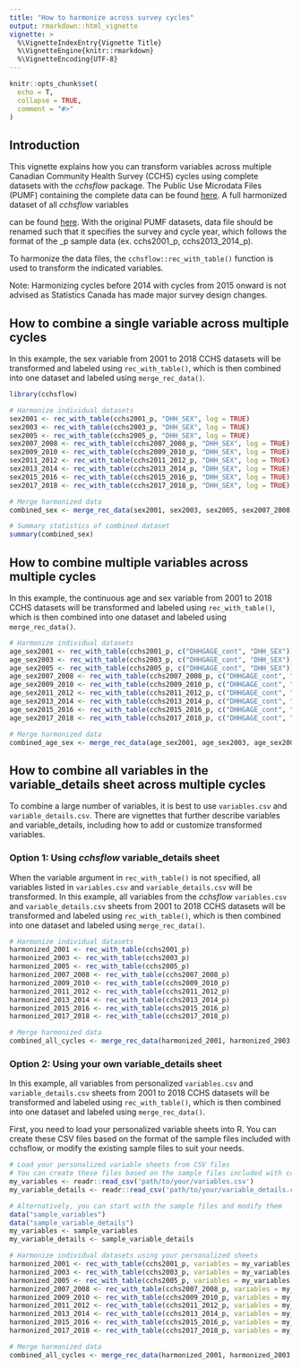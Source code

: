 ---
title: "How to harmonize across survey cycles"
output: rmarkdown::html_vignette
vignette: >
  %\VignetteIndexEntry{Vignette Title}
  %\VignetteEngine{knitr::rmarkdown}
  %\VignetteEncoding{UTF-8}
---

```{r setup, include = FALSE}
knitr::opts_chunk$set(
  echo = T,
  collapse = TRUE,
  comment = "#>"
)
```

## Introduction 

This vignette explains how you can transform variables across multiple Canadian Community Health Survey (CCHS) cycles using complete datasets with the _cchsflow_ package. The Public Use Microdata Files (PUMF) containing the complete data can be found [here](https://odesi.ca/). A full harmonized dataset of all _cchsflow_ variables

can be found [here](https://osf.io/j5wgu). With the original PUMF datasets, data file should be renamed such that it specifies the survey and cycle year, which follows the format of the _p sample data (ex. cchs2001_p, cchs2013_2014_p).

To harmonize the data files, the `cchsflow::rec_with_table()` function is used to transform the indicated variables. 


Note: Harmonizing cycles before 2014 with cycles from 2015 onward is not advised as Statistics Canada has made major survey design changes.

## How to combine a single variable across multiple cycles

In this example, the sex variable from 2001 to 2018 CCHS datasets will be transformed and labeled using  `rec_with_table()`, which is then combined into one dataset and labeled using  `merge_rec_data()`.

```{r results= 'hide', message = FALSE, warning=FALSE}
library(cchsflow)
```


```{r }
# Harmonize individual datasets
sex2001 <- rec_with_table(cchs2001_p, "DHH_SEX", log = TRUE)
sex2003 <- rec_with_table(cchs2003_p, "DHH_SEX", log = TRUE)
sex2005 <- rec_with_table(cchs2005_p, "DHH_SEX", log = TRUE)
sex2007_2008 <- rec_with_table(cchs2007_2008_p, "DHH_SEX", log = TRUE)
sex2009_2010 <- rec_with_table(cchs2009_2010_p, "DHH_SEX", log = TRUE)
sex2011_2012 <- rec_with_table(cchs2011_2012_p, "DHH_SEX", log = TRUE)
sex2013_2014 <- rec_with_table(cchs2013_2014_p, "DHH_SEX", log = TRUE)
sex2015_2016 <- rec_with_table(cchs2015_2016_p, "DHH_SEX", log = TRUE)
sex2017_2018 <- rec_with_table(cchs2017_2018_p, "DHH_SEX", log = TRUE)

# Merge harmonized data
combined_sex <- merge_rec_data(sex2001, sex2003, sex2005, sex2007_2008, sex2009_2010, sex2011_2012, sex2013_2014, sex2015_2016, sex2017_2018)

# Summary statistics of combined dataset
summary(combined_sex)
```


## How to combine multiple variables across multiple cycles

In this example, the continuous age and sex variable from 2001 to 2018 CCHS datasets will be transformed and labeled using  `rec_with_table()`, which is then combined into one dataset and labeled using  `merge_rec_data()`.

```{r ,eval=F, results = "hide"}
# Harmonize individual datasets
age_sex2001 <- rec_with_table(cchs2001_p, c("DHHGAGE_cont", "DHH_SEX"))
age_sex2003 <- rec_with_table(cchs2003_p, c("DHHGAGE_cont", "DHH_SEX"))
age_sex2005 <- rec_with_table(cchs2005_p, c("DHHGAGE_cont", "DHH_SEX"))
age_sex2007_2008 <- rec_with_table(cchs2007_2008_p, c("DHHGAGE_cont", "DHH_SEX"))
age_sex2009_2010 <- rec_with_table(cchs2009_2010_p, c("DHHGAGE_cont", "DHH_SEX"))
age_sex2011_2012 <- rec_with_table(cchs2011_2012_p, c("DHHGAGE_cont", "DHH_SEX"))
age_sex2013_2014 <- rec_with_table(cchs2013_2014_p, c("DHHGAGE_cont", "DHH_SEX"))
age_sex2015_2016 <- rec_with_table(cchs2015_2016_p, c("DHHGAGE_cont", "DHH_SEX"))
age_sex2017_2018 <- rec_with_table(cchs2017_2018_p, c("DHHGAGE_cont", "DHH_SEX"))

# Merge harmonized data
combined_age_sex <- merge_rec_data(age_sex2001, age_sex2003, age_sex2005, age_sex2007_2008, age_sex2009_2010, age_sex2011_2012, age_sex2013_2014, age_sex2015_2016, age_sex2017_2018)

```

## How to combine all variables in the variable_details sheet across multiple cycles

To combine a large number of variables, it is best to use `variables.csv` and `variable_details.csv`. There are vignettes that further describe variables and variable_details, including how to add or customize transformed variables.

### Option 1: Using _cchsflow_ variable_details sheet

When the variable argument in `rec_with_table()` is not specified, all variables listed in `variables.csv` and `variable_details.csv` will be transformed. In this example, all variables from the _cchsflow_ `variables.csv` and `variable_details.csv` sheets from 2001 to 2018 CCHS datasets will be transformed and labeled using  `rec_with_table()`, which is then combined into one dataset and labeled using  `merge_rec_data()`.

```{r ,eval=F, results = "hide"}
# Harmonize individual datasets
harmonized_2001 <- rec_with_table(cchs2001_p)
harmonized_2003 <- rec_with_table(cchs2003_p)
harmonized_2005 <- rec_with_table(cchs2005_p)
harmonized_2007_2008 <- rec_with_table(cchs2007_2008_p)
harmonized_2009_2010 <- rec_with_table(cchs2009_2010_p)
harmonized_2011_2012 <- rec_with_table(cchs2011_2012_p)
harmonized_2013_2014 <- rec_with_table(cchs2013_2014_p)
harmonized_2015_2016 <- rec_with_table(cchs2015_2016_p)
harmonized_2017_2018 <- rec_with_table(cchs2017_2018_p)

# Merge harmonized data
combined_all_cycles <- merge_rec_data(harmonized_2001, harmonized_2003, harmonized_2005, harmonized_2007_2008, harmonized_2009_2010, harmonized_2011_2012, harmonized_2013_2014, harmonized_2015_2016, harmonized_2017_2018)
```

### Option 2: Using your own variable_details sheet

In this example, all variables from personalized `variables.csv` and `variable_details.csv` sheets from 2001 to 2018 CCHS datasets will be transformed and labeled using  `rec_with_table()`, which is then combined into one dataset and labeled using  `merge_rec_data()`.

First, you need to load your personalized variable sheets into R. You can create these CSV files based on the format of the sample files included with cchsflow, or modify the existing sample files to suit your needs.

```{r , eval=F, results = "hide"}
# Load your personalized variable sheets from CSV files
# You can create these files based on the sample files included with cchsflow
my_variables <- readr::read_csv('path/to/your/variables.csv')
my_variable_details <- readr::read_csv('path/to/your/variable_details.csv')

# Alternatively, you can start with the sample files and modify them
data("sample_variables")
data("sample_variable_details")
my_variables <- sample_variables
my_variable_details <- sample_variable_details

# Harmonize individual datasets using your personalized sheets
harmonized_2001 <- rec_with_table(cchs2001_p, variables = my_variables, variable_details = my_variable_details)
harmonized_2003 <- rec_with_table(cchs2003_p, variables = my_variables, variable_details = my_variable_details)
harmonized_2005 <- rec_with_table(cchs2005_p, variables = my_variables, variable_details = my_variable_details)
harmonized_2007_2008 <- rec_with_table(cchs2007_2008_p, variables = my_variables, variable_details = my_variable_details)
harmonized_2009_2010 <- rec_with_table(cchs2009_2010_p, variables = my_variables, variable_details = my_variable_details)
harmonized_2011_2012 <- rec_with_table(cchs2011_2012_p, variables = my_variables, variable_details = my_variable_details)
harmonized_2013_2014 <- rec_with_table(cchs2013_2014_p, variables = my_variables, variable_details = my_variable_details)
harmonized_2015_2016 <- rec_with_table(cchs2015_2016_p, variables = my_variables, variable_details = my_variable_details)
harmonized_2017_2018 <- rec_with_table(cchs2017_2018_p, variables = my_variables, variable_details = my_variable_details)

# Merge harmonized data
combined_all_cycles <- merge_rec_data(harmonized_2001, harmonized_2003, harmonized_2005, harmonized_2007_2008, harmonized_2009_2010, harmonized_2011_2012, harmonized_2013_2014, harmonized_2015_2016, harmonized_2017_2018)
```


